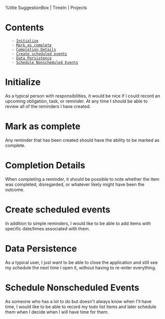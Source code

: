 %title SuggestionBox | TimeIn | Projects

= Contents =
    - [[#Initialize|Initialize]]
    - [[#Mark as complete|Mark as complete]]
    - [[#Completion Details|Completion Details]]
    - [[#Create scheduled events|Create scheduled events]]
    - [[#Data Persistence|Data Persistence]]
    - [[#Schedule Nonscheduled Events|Schedule Nonscheduled Events]]


= Initialize =
As a typical person with responsibilities, it would be nice if I could record
an upcoming obligation, task, or reminder. At any time I should be able to
review all of the reminders I have created.
= Mark as complete =
Any reminder that has been created should have the ability to be marked as
complete.
= Completion Details =
When completing a reminder, it should be possible to note whether the item
was completed, disregarded, or whatever likely might have been the outcome.
= Create scheduled events =
In addition to simple reminders, I would like to be able to add items with
specific date/times associated with them.
= Data Persistence =
As a typical user, I just want to be able to close the application and still
see my schedule the next time I open it, without having to re-enter everything.
= Schedule Nonscheduled Events =
As someone who has a lot to do but doesn't always know when I'll have time, I
would like to be able to record my todo list items and later schedule them when
I decide when I will have time for them.

